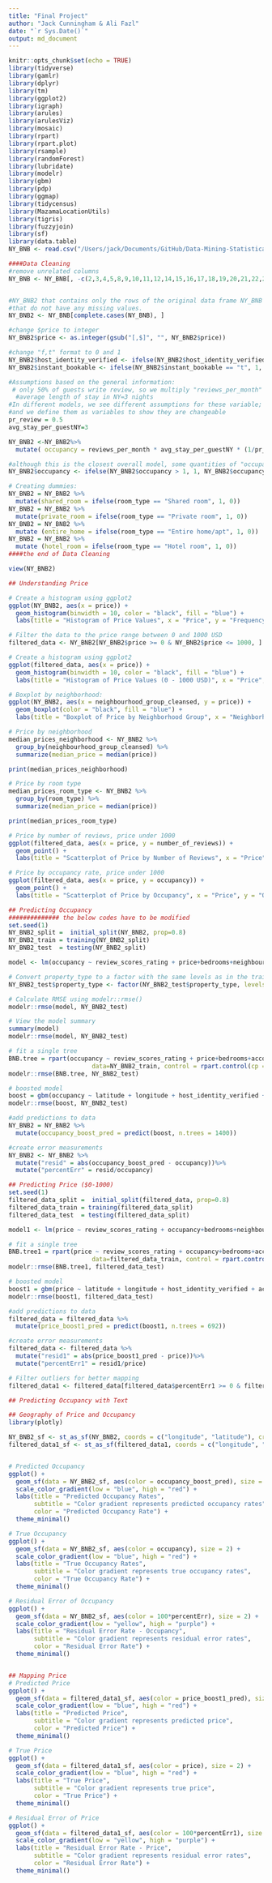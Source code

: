 ```yaml
---
title: "Final Project"
author: "Jack Cunningham & Ali Fazl"
date: "`r Sys.Date()`"
output: md_document
---
```


```r
knitr::opts_chunk$set(echo = TRUE)
library(tidyverse)
library(gamlr)
library(dplyr)
library(tm)
library(ggplot2)
library(igraph)
library(arules)
library(arulesViz)
library(mosaic)
library(rpart)
library(rpart.plot)
library(rsample) 
library(randomForest)
library(lubridate)
library(modelr)
library(gbm)
library(pdp)
library(ggmap)
library(tidycensus)
library(MazamaLocationUtils)
library(tigris)
library(fuzzyjoin)
library(sf)
library(data.table)
NY_BNB <- read.csv("/Users/jack/Documents/GitHub/Data-Mining-Statistical-Learning/Final Project/listings 2.csv")
```




```r
####Data Cleaning
#remove unrelated columns
NY_BNB <- NY_BNB[, -c(2,3,4,5,8,9,10,11,12,14,15,16,17,18,19,20,21,22,23,25,26,28,36,43,44,45,46,47,48,49,50,51,56,58,59,60,61,69,71,72,73,74)]


#NY_BNB2 that contains only the rows of the original data frame NY_BNB
#that do not have any missing values.
NY_BNB2 <- NY_BNB[complete.cases(NY_BNB), ]

#change $price to integer
NY_BNB2$price <- as.integer(gsub("[,$]", "", NY_BNB2$price))

#change "f,t" format to 0 and 1
NY_BNB2$host_identity_verified <- ifelse(NY_BNB2$host_identity_verified == "t", 1, 0)
NY_BNB2$instant_bookable <- ifelse(NY_BNB2$instant_bookable == "t", 1, 0)

#Assumptions based on the general information:
 # only 50% of guests write review, so we multiply "reviews_per_month" by 2 to find the monthly number of guests
  #average length of stay in NY=3 nights
#In different models, we see different assumptions for these variable; what we selected are the average of them
#and we define them as variables to show they are changeable
pr_review = 0.5 
avg_stay_per_guestNY=3

NY_BNB2 <-NY_BNB2%>%
  mutate( occupancy = reviews_per_month * avg_stay_per_guestNY * (1/pr_review) / 30)

#although this is the closest overall model, some quantities of "occupancy" go upper than 1, we should modify:
NY_BNB2$occupancy <- ifelse(NY_BNB2$occupancy > 1, 1, NY_BNB2$occupancy)

# Creating dummies:
NY_BNB2 = NY_BNB2 %>%
  mutate(shared_room = ifelse(room_type == "Shared room", 1, 0))
NY_BNB2 = NY_BNB2 %>%
  mutate(private_room = ifelse(room_type == "Private room", 1, 0))
NY_BNB2 = NY_BNB2 %>%
  mutate (entire_home = ifelse(room_type == "Entire home/apt", 1, 0))
NY_BNB2 = NY_BNB2 %>%
  mutate (hotel_room = ifelse(room_type == "Hotel room", 1, 0))
####the end of Data Cleaning

view(NY_BNB2)
```


```r
## Understanding Price

# Create a histogram using ggplot2
ggplot(NY_BNB2, aes(x = price)) +
  geom_histogram(binwidth = 10, color = "black", fill = "blue") +
  labs(title = "Histogram of Price Values", x = "Price", y = "Frequency")

# Filter the data to the price range between 0 and 1000 USD
filtered_data <- NY_BNB2[NY_BNB2$price >= 0 & NY_BNB2$price <= 1000, ]

# Create a histogram using ggplot2
ggplot(filtered_data, aes(x = price)) +
  geom_histogram(binwidth = 10, color = "black", fill = "blue") +
  labs(title = "Histogram of Price Values (0 - 1000 USD)", x = "Price", y = "Frequency")

# Boxplot by neighborhood:
ggplot(NY_BNB2, aes(x = neighbourhood_group_cleansed, y = price)) +
  geom_boxplot(color = "black", fill = "blue") +
  labs(title = "Boxplot of Price by Neighborhood Group", x = "Neighborhood Group", y = "Price")

# Price by neighborhood
median_prices_neighborhood <- NY_BNB2 %>%
  group_by(neighbourhood_group_cleansed) %>%
  summarize(median_price = median(price))

print(median_prices_neighborhood)

# Price by room type
median_prices_room_type <- NY_BNB2 %>%
  group_by(room_type) %>%
  summarize(median_price = median(price))

print(median_prices_room_type)

# Price by number of reviews, price under 1000
ggplot(filtered_data, aes(x = price, y = number_of_reviews)) +
  geom_point() +
  labs(title = "Scatterplot of Price by Number of Reviews", x = "Price", y = "Number of Reviews")

# Price by occupancy rate, price under 1000
ggplot(filtered_data, aes(x = price, y = occupancy)) +
  geom_point() +
  labs(title = "Scatterplot of Price by Occupancy", x = "Price", y = "Occupancy")
```


```r
## Predicting Occupancy
############## the below codes have to be modified
set.seed(1)
NY_BNB2_split =  initial_split(NY_BNB2, prop=0.8)
NY_BNB2_train = training(NY_BNB2_split)
NY_BNB2_test  = testing(NY_BNB2_split)

model <- lm(occupancy ~ review_scores_rating + price+bedrooms+neighbourhood_group_cleansed+property_type, data = NY_BNB2_train)

# Convert property_type to a factor with the same levels as in the training data set
NY_BNB2_test$property_type <- factor(NY_BNB2_test$property_type, levels = levels(NY_BNB2$property_type))

# Calculate RMSE using modelr::rmse()
modelr::rmse(model, NY_BNB2_test)

# View the model summary
summary(model)        
modelr::rmse(model, NY_BNB2_test)

# fit a single tree
BNB.tree = rpart(occupancy ~ review_scores_rating + price+bedrooms+accommodates+host_identity_verified,
                       data=NY_BNB2_train, control = rpart.control(cp = 0.00001))
modelr::rmse(BNB.tree, NY_BNB2_test)

# boosted model
boost = gbm(occupancy ~ latitude + longitude + host_identity_verified + accommodates + bedrooms + price + number_of_reviews + review_scores_rating + shared_room + private_room + entire_home + hotel_room, data=NY_BNB2, distribution = "gaussian", interaction.depth=6, n.trees=5000, shrinkage=.05, cv.folds = 2)
modelr::rmse(boost, NY_BNB2_test)

#add predictions to data
NY_BNB2 = NY_BNB2 %>%
  mutate(occupancy_boost_pred = predict(boost, n.trees = 1400))

#create error measurements
NY_BNB2 <- NY_BNB2 %>%
  mutate("resid" = abs(occupancy_boost_pred - occupancy))%>%
  mutate("percentErr" = resid/occupancy)
```


```r
## Predicting Price ($0-1000)
set.seed(1)
filtered_data_split =  initial_split(filtered_data, prop=0.8)
filtered_data_train = training(filtered_data_split)
filtered_data_test  = testing(filtered_data_split)

model1 <- lm(price ~ review_scores_rating + occupancy+bedrooms+neighbourhood_group_cleansed+property_type, data = filtered_data_train)

# fit a single tree
BNB.tree1 = rpart(price ~ review_scores_rating + occupancy+bedrooms+accommodates+host_identity_verified,
                       data=filtered_data_train, control = rpart.control(cp = 0.00001))
modelr::rmse(BNB.tree1, filtered_data_test)

# boosted model
boost1 = gbm(price ~ latitude + longitude + host_identity_verified + accommodates + bedrooms + occupancy + number_of_reviews + review_scores_rating + shared_room + private_room + entire_home + hotel_room, data=filtered_data, distribution = "gaussian", interaction.depth=6, n.trees=5000, shrinkage=.05, cv.folds = 2)
modelr::rmse(boost1, filtered_data_test)

#add predictions to data
filtered_data = filtered_data %>%
  mutate(price_boost1_pred = predict(boost1, n.trees = 692))

#create error measurements
filtered_data <- filtered_data %>%
  mutate("resid1" = abs(price_boost1_pred - price))%>%
  mutate("percentErr1" = resid1/price)

# Filter outliers for better mapping
filtered_data1 <- filtered_data[filtered_data$percentErr1 >= 0 & filtered_data$percentErr1 <= 2, ]
```


```r
## Predicting Occupancy with Text


```



```r
## Geography of Price and Occupancy
library(plotly)

NY_BNB2_sf <- st_as_sf(NY_BNB2, coords = c("longitude", "latitude"), crs = 4326)
filtered_data1_sf <- st_as_sf(filtered_data1, coords = c("longitude", "latitude"), crs = 4326)


# Predicted Occupancy
ggplot() +
  geom_sf(data = NY_BNB2_sf, aes(color = occupancy_boost_pred), size = 2) +
  scale_color_gradient(low = "blue", high = "red") +
  labs(title = "Predicted Occupancy Rates",
       subtitle = "Color gradient represents predicted occupancy rates",
       color = "Predicted Occupancy Rate") +
  theme_minimal()

# True Occupancy
ggplot() +
  geom_sf(data = NY_BNB2_sf, aes(color = occupancy), size = 2) +
  scale_color_gradient(low = "blue", high = "red") +
  labs(title = "True Occupancy Rates",
       subtitle = "Color gradient represents true occupancy rates",
       color = "True Occupancy Rate") +
  theme_minimal()

# Residual Error of Occupancy
ggplot() +
  geom_sf(data = NY_BNB2_sf, aes(color = 100*percentErr), size = 2) +
  scale_color_gradient(low = "yellow", high = "purple") +
  labs(title = "Residual Error Rate - Occupancy",
       subtitle = "Color gradient represents residual error rates",
       color = "Residual Error Rate") +
  theme_minimal()


## Mapping Price
# Predicted Price
ggplot() +
  geom_sf(data = filtered_data1_sf, aes(color = price_boost1_pred), size = 2) +
  scale_color_gradient(low = "blue", high = "red") +
  labs(title = "Predicted Price",
       subtitle = "Color gradient represents predicted price",
       color = "Predicted Price") +
  theme_minimal()

# True Price
ggplot() +
  geom_sf(data = filtered_data1_sf, aes(color = price), size = 2) +
  scale_color_gradient(low = "blue", high = "red") +
  labs(title = "True Price",
       subtitle = "Color gradient represents true price",
       color = "True Price") +
  theme_minimal()

# Residual Error of Price
ggplot() +
  geom_sf(data = filtered_data1_sf, aes(color = 100*percentErr1), size = 2) +
  scale_color_gradient(low = "yellow", high = "purple") +
  labs(title = "Residual Error Rate - Price",
       subtitle = "Color gradient represents residual error rates",
       color = "Residual Error Rate") +
  theme_minimal()
```


